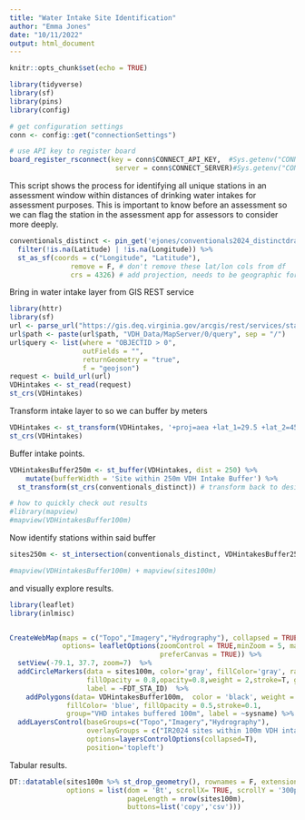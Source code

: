 ```yaml
---
title: "Water Intake Site Identification"
author: "Emma Jones"
date: "10/11/2022"
output: html_document
---
```


```r
knitr::opts_chunk$set(echo = TRUE)

library(tidyverse)
library(sf)
library(pins)
library(config)

# get configuration settings
conn <- config::get("connectionSettings")

# use API key to register board
board_register_rsconnect(key = conn$CONNECT_API_KEY,  #Sys.getenv("CONNECT_API_KEY"),
                          server = conn$CONNECT_SERVER)#Sys.getenv("CONNECT_SERVER"))

```


This script shows the process for identifying all unique stations in an assessment window within distances of drinking water intakes for assessment purposes. This is important to know before an assessment so we can flag the station in the assessment app for assessors to consider more deeply.

```r
conventionals_distinct <- pin_get('ejones/conventionals2024_distinctdraft', board = 'rsconnect') %>% 
  filter(!is.na(Latitude) | !is.na(Longitude)) %>% 
  st_as_sf(coords = c("Longitude", "Latitude"), 
               remove = F, # don't remove these lat/lon cols from df
               crs = 4326) # add projection, needs to be geographic for now bc entering lat/lng

```

Bring in water intake layer from GIS REST service

```r
library(httr)
library(sf)
url <- parse_url("https://gis.deq.virginia.gov/arcgis/rest/services/staff")
url$path <- paste(url$path, "VDH_Data/MapServer/0/query", sep = "/")
url$query <- list(where = "OBJECTID > 0",
                  outFields = "",
                  returnGeometry = "true",
                  f = "geojson")
request <- build_url(url)
VDHintakes <- st_read(request)
st_crs(VDHintakes)
```

Transform intake layer to so we can buffer by meters

```r
VDHintakes <- st_transform(VDHintakes, '+proj=aea +lat_1=29.5 +lat_2=45.5 +lat_0=23 +lon_0=-96 +x_0=0 +y_0=0 +datum=NAD83 +units=m +no_defs')
st_crs(VDHintakes)
```


Buffer intake points. 

```r
VDHintakesBuffer250m <- st_buffer(VDHintakes, dist = 250) %>%
    mutate(bufferWidth = 'Site within 250m VDH Intake Buffer') %>% 
  st_transform(st_crs(conventionals_distinct)) # transform back to desired crs

# how to quickly check out results
#library(mapview)
#mapview(VDHintakesBuffer100m)
```


Now identify stations within said buffer 

```r
sites250m <- st_intersection(conventionals_distinct, VDHintakesBuffer250m)

#mapview(VDHintakesBuffer100m) + mapview(sites100m)
```

and visually explore results.

```r
library(leaflet)
library(inlmisc)


CreateWebMap(maps = c("Topo","Imagery","Hydrography"), collapsed = TRUE,
             options= leafletOptions(zoomControl = TRUE,minZoom = 5, maxZoom = 20,
                                     preferCanvas = TRUE)) %>%
  setView(-79.1, 37.7, zoom=7)  %>%
  addCircleMarkers(data = sites100m, color='gray', fillColor='gray', radius = 4,
                   fillOpacity = 0.8,opacity=0.8,weight = 2,stroke=T, group="IR2024 sites within 100m VDH intake buffer",
                   label = ~FDT_STA_ID)  %>% 
    addPolygons(data= VDHintakesBuffer100m,  color = 'black', weight = 1,
              fillColor= 'blue', fillOpacity = 0.5,stroke=0.1,
              group="VHD intakes buffered 100m", label = ~sysname) %>% 
  addLayersControl(baseGroups=c("Topo","Imagery","Hydrography"),
                   overlayGroups = c("IR2024 sites within 100m VDH intake buffer","VHD intakes buffered 100m"),
                   options=layersControlOptions(collapsed=T),
                   position='topleft')

```

Tabular results.

```r
DT::datatable(sites100m %>% st_drop_geometry(), rownames = F, extensions = 'Buttons',
              options = list(dom = 'Bt', scrollX= TRUE, scrollY = '300px',
                             pageLength = nrow(sites100m),
                             buttons=list('copy','csv'))) 
```

